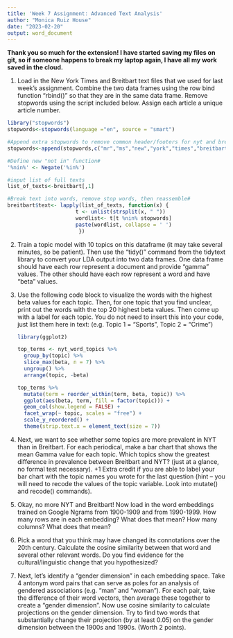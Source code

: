 ```yaml
---
title: 'Week 7 Assignment: Advanced Text Analysis'
author: "Monica Ruiz House"
date: "2023-02-20"
output: word_document
---
```


**Thank you so much for the extension! I have started saving my files on git, so if someone happens to break my laptop again, I have all my work saved in the cloud.**

1.  Load in the New York Times and Breitbart text files that we used for last week's assignment. Combine the two data frames using the row bind function "rbind()" so that they are in the same data frame. Remove stopwords using the script included below. Assign each article a unique article number.

```r


library("stopwords")
stopwords<-stopwords(language ="en", source = "smart")

#Append extra stopwords to remove common header/footers for nyt and breitbart
stopwords<-append(stopwords,c("mr","ms","new","york","times","breitbart","follow","twitter","facebook"))

#Define new "not in" function#
'%nin%' <- Negate('%in%')

#input list of full texts
list_of_texts<-breitbart[,1]

#Break text into words, remove stop words, then reassemble#
breitbart$text<- lapply(list_of_texts, function(x) { 
                      t <- unlist(strsplit(x, " "))
                      wordlist<- t[t %nin% stopwords]
                      paste(wordlist, collapse = ' ')
                       })
```

2.  Train a topic model with 10 topics on this dataframe (it may take several minutes, so be patient). Then use the "tidy()" command from the tidytext library to convert your LDA output into two data frames. One data frame should have each row represent a document and provide "gamma" values. The other should have each row represent a word and have "beta" values.

3.  Use the following code block to visualize the words with the highest beta values for each topic. Then, for one topic that you find unclear, print out the words with the top 20 highest beta values. Then come up with a label for each topic. You do not need to insert this into your code, just list them here in text: (e.g. Topic 1 = "Sports", Topic 2 = "Crime")

    ```r
    library(ggplot2)

    top_terms <- nyt_word_topics %>%
      group_by(topic) %>%
      slice_max(beta, n = 7) %>% 
      ungroup() %>%
      arrange(topic, -beta)

    top_terms %>%
      mutate(term = reorder_within(term, beta, topic)) %>%
      ggplot(aes(beta, term, fill = factor(topic))) +
      geom_col(show.legend = FALSE) +
      facet_wrap(~ topic, scales = "free") +
      scale_y_reordered() +
      theme(strip.text.x = element_text(size = 7))
    ```

4.  Next, we want to see whether some topics are more prevalent in NYT than in Breitbart. For each periodical, make a bar chart that shows the mean Gamma value for each topic. Which topics show the greatest difference in prevalence between Breitbart and NYT? (just at a glance, no formal test necessary). +1 Extra credit if you are able to label your bar chart with the topic names you wrote for the last question (hint -- you will need to recode the values of the topic variable. Look into mutate() and recode() commands).

5.  Okay, no more NYT and Breitbart! Now load in the word embeddings trained on Google Ngrams from 1900-1909 and from 1990-1999. How many rows are in each embedding? What does that mean? How many columns? What does that mean?

6.  Pick a word that you think may have changed its connotations over the 20th century. Calculate the cosine similarity between that word and several other relevant words. Do you find evidence for the cultural/linguistic change that you hypothesized?

7.  Next, let's identify a "gender dimension" in each embedding space. Take 4 antonym word pairs that can serve as poles for an analysis of gendered associations (e.g. "man" and "woman"). For each pair, take the difference of their word vectors, then average these together to create a "gender dimension". Now use cosine similarity to calculate projections on the gender dimension. Try to find two words that substantially change their projection (by at least 0.05) on the gender dimension between the 1900s and 1990s. (Worth 2 points).
